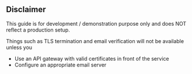 ## Disclaimer

This guide is for development / demonstration purpose only and does NOT reflect a production setup.

Things such as TLS termination and email verification will not be available unless you

- Use an API gateway with valid certificates in front of the service
- Configure an appropriate email server

